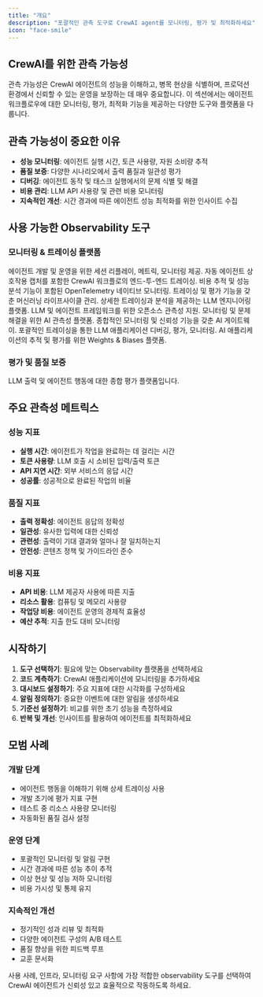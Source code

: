 ```yaml
---
title: "개요"
description: "포괄적인 관측 도구로 CrewAI agent를 모니터링, 평가 및 최적화하세요"
icon: "face-smile"
---
```


## CrewAI를 위한 관측 가능성

관측 가능성은 CrewAI 에이전트의 성능을 이해하고, 병목 현상을 식별하며, 프로덕션 환경에서 신뢰할 수 있는 운영을 보장하는 데 매우 중요합니다. 이 섹션에서는 에이전트 워크플로우에 대한 모니터링, 평가, 최적화 기능을 제공하는 다양한 도구와 플랫폼을 다룹니다.

## 관측 가능성이 중요한 이유

- **성능 모니터링**: 에이전트 실행 시간, 토큰 사용량, 자원 소비량 추적
- **품질 보증**: 다양한 시나리오에서 출력 품질과 일관성 평가
- **디버깅**: 에이전트 동작 및 태스크 실행에서의 문제 식별 및 해결
- **비용 관리**: LLM API 사용량 및 관련 비용 모니터링
- **지속적인 개선**: 시간 경과에 따른 에이전트 성능 최적화를 위한 인사이트 수집

## 사용 가능한 Observability 도구

### 모니터링 & 트레이싱 플랫폼

<CardGroup cols={2}>
  <Card title="AgentOps" icon="paperclip" href="/ko/observability/agentops">
    에이전트 개발 및 운영을 위한 세션 리플레이, 메트릭, 모니터링 제공.
  </Card>

  <Card title="LangDB" icon="database" href="/ko/observability/langdb">
    자동 에이전트 상호작용 캡처를 포함한 CrewAI 워크플로의 엔드-투-엔드 트레이싱.
  </Card>

  <Card title="OpenLIT" icon="magnifying-glass-chart" href="/ko/observability/openlit">
    비용 추적 및 성능 분석 기능이 포함된 OpenTelemetry 네이티브 모니터링.
  </Card>

  <Card title="MLflow" icon="bars-staggered" href="/ko/observability/mlflow">
    트레이싱 및 평가 기능을 갖춘 머신러닝 라이프사이클 관리.
  </Card>

  <Card title="Langfuse" icon="link" href="/ko/observability/langfuse">
    상세한 트레이싱과 분석을 제공하는 LLM 엔지니어링 플랫폼.
  </Card>

  <Card title="Langtrace" icon="chart-line" href="/ko/observability/langtrace">
    LLM 및 에이전트 프레임워크를 위한 오픈소스 관측성 지원.
  </Card>

  <Card title="Arize Phoenix" icon="meteor" href="/ko/observability/arize-phoenix">
    모니터링 및 문제 해결을 위한 AI 관측성 플랫폼.
  </Card>

  <Card title="Portkey" icon="key" href="/ko/observability/portkey">
    종합적인 모니터링 및 신뢰성 기능을 갖춘 AI 게이트웨이.
  </Card>

  <Card title="Opik" icon="meteor" href="/ko/observability/opik">
    포괄적인 트레이싱을 통한 LLM 애플리케이션 디버깅, 평가, 모니터링.
  </Card>

  <Card title="Weave" icon="network-wired" href="/ko/observability/weave">
    AI 애플리케이션의 추적 및 평가를 위한 Weights & Biases 플랫폼.
  </Card>
</CardGroup>

### 평가 및 품질 보증

<CardGroup cols={2}>
  <Card title="Patronus AI" icon="shield-check" href="/ko/observability/patronus-evaluation">
    LLM 출력 및 에이전트 행동에 대한 종합 평가 플랫폼입니다.
  </Card>
</CardGroup>

## 주요 관측성 메트릭스

### 성능 지표
- **실행 시간**: 에이전트가 작업을 완료하는 데 걸리는 시간
- **토큰 사용량**: LLM 호출 시 소비된 입력/출력 토큰
- **API 지연 시간**: 외부 서비스의 응답 시간
- **성공률**: 성공적으로 완료된 작업의 비율

### 품질 지표
- **출력 정확성**: 에이전트 응답의 정확성
- **일관성**: 유사한 입력에 대한 신뢰성
- **관련성**: 출력이 기대 결과와 얼마나 잘 일치하는지
- **안전성**: 콘텐츠 정책 및 가이드라인 준수

### 비용 지표
- **API 비용**: LLM 제공자 사용에 따른 지출
- **리소스 활용**: 컴퓨팅 및 메모리 사용량
- **작업당 비용**: 에이전트 운영의 경제적 효율성
- **예산 추적**: 지출 한도 대비 모니터링

## 시작하기

1. **도구 선택하기**: 필요에 맞는 Observability 플랫폼을 선택하세요
2. **코드 계측하기**: CrewAI 애플리케이션에 모니터링을 추가하세요
3. **대시보드 설정하기**: 주요 지표에 대한 시각화를 구성하세요
4. **알림 정의하기**: 중요한 이벤트에 대한 알림을 생성하세요
5. **기준선 설정하기**: 비교를 위한 초기 성능을 측정하세요
6. **반복 및 개선**: 인사이트를 활용하여 에이전트를 최적화하세요

## 모범 사례

### 개발 단계
- 에이전트 행동을 이해하기 위해 상세 트레이싱 사용
- 개발 초기에 평가 지표 구현
- 테스트 중 리소스 사용량 모니터링
- 자동화된 품질 검사 설정

### 운영 단계
- 포괄적인 모니터링 및 알림 구현
- 시간 경과에 따른 성능 추이 추적
- 이상 현상 및 성능 저하 모니터링
- 비용 가시성 및 통제 유지

### 지속적인 개선
- 정기적인 성과 리뷰 및 최적화
- 다양한 에이전트 구성의 A/B 테스트
- 품질 향상을 위한 피드백 루프
- 교훈 문서화

사용 사례, 인프라, 모니터링 요구 사항에 가장 적합한 observability 도구를 선택하여 CrewAI 에이전트가 신뢰성 있고 효율적으로 작동하도록 하세요.